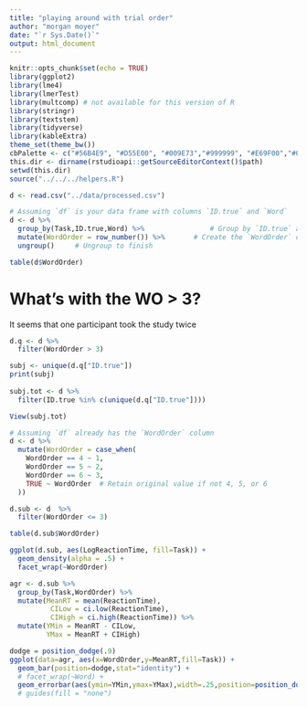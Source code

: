 ```yaml
---
title: "playing around with trial order"
author: "morgan moyer"
date: "`r Sys.Date()`"
output: html_document
---
```




```r
knitr::opts_chunk$set(echo = TRUE)
library(ggplot2)
library(lme4)
library(lmerTest)
library(multcomp) # not available for this version of R
library(stringr)
library(textstem)
library(tidyverse)
library(kableExtra)
theme_set(theme_bw())
cbPalette <- c("#56B4E9", "#D55E00", "#009E73","#999999", "#E69F00","#009E73","#56B4E9", "#D55E00", "#009E73","#999999", "#E69F00","#009E73","#56B4E9", "#D55E00", "#009E73","#999999", "#E69F00","#009E73","#56B4E9", "#D55E00", "#009E73","#999999", "#E69F00","#009E73")
this.dir <- dirname(rstudioapi::getSourceEditorContext()$path)
setwd(this.dir)
source("../../../helpers.R")

d <- read.csv("../data/processed.csv")
```

```r
# Assuming `df` is your data frame with columns `ID.true` and `Word`
d <- d %>%
  group_by(Task,ID.true,Word) %>%                # Group by `ID.true` and `Word`
  mutate(WordOrder = row_number()) %>%       # Create the `WordOrder` column with the order of each word's appearance
  ungroup()     # Ungroup to finish

```

```r
table(d$WordOrder)
```


# What's with the WO > 3?

It seems that one participant took the study twice

```r
d.q <- d %>% 
  filter(WordOrder > 3)

subj <- unique(d.q["ID.true"])
print(subj)
  
subj.tot <- d %>% 
  filter(ID.true %in% c(unique(d.q["ID.true"])))

View(subj.tot)

```

```r

# Assuming `df` already has the `WordOrder` column
d <- d %>%
  mutate(WordOrder = case_when(
    WordOrder == 4 ~ 1,
    WordOrder == 5 ~ 2,
    WordOrder == 6 ~ 3,
    TRUE ~ WordOrder  # Retain original value if not 4, 5, or 6
  ))
```

```r
d.sub <- d  %>% 
  filter(WordOrder <= 3)

table(d.sub$WordOrder)
```




```r
ggplot(d.sub, aes(LogReactionTime, fill=Task)) +
  geom_density(alpha = .5) +
  facet_wrap(~WordOrder)
```

```r
agr <- d.sub %>%
  group_by(Task,WordOrder) %>% 
  mutate(MeanRT = mean(ReactionTime), 
          CILow = ci.low(ReactionTime), 
          CIHigh = ci.high(ReactionTime)) %>%
  mutate(YMin = MeanRT - CILow, 
         YMax = MeanRT + CIHigh)

dodge = position_dodge(.9)
ggplot(data=agr, aes(x=WordOrder,y=MeanRT,fill=Task)) +
  geom_bar(position=dodge,stat="identity") +
  # facet_wrap(~Word) +
  geom_errorbar(aes(ymin=YMin,ymax=YMax),width=.25,position=position_dodge(0.9))
  # guides(fill = "none")

```


